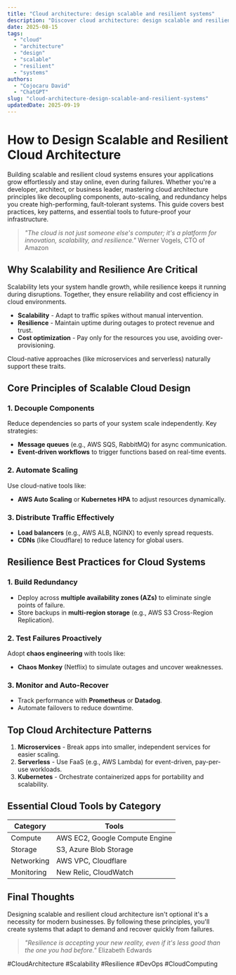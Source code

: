 ```yaml
---
title: "Cloud architecture: design scalable and resilient systems"
description: "Discover cloud architecture: design scalable and resilient systems with this in-depth guide, providing actionable insights and practical tips to boost your knowledge and results."
date: 2025-08-15
tags:
  - "cloud"
  - "architecture"
  - "design"
  - "scalable"
  - "resilient"
  - "systems"
authors:
  - "Cojocaru David"
  - "ChatGPT"
slug: "cloud-architecture-design-scalable-and-resilient-systems"
updatedDate: 2025-09-19
---
```


# How to Design Scalable and Resilient Cloud Architecture  

Building scalable and resilient cloud systems ensures your applications grow effortlessly and stay online, even during failures. Whether you're a developer, architect, or business leader, mastering cloud architecture principles like decoupling components, auto-scaling, and redundancy helps you create high-performing, fault-tolerant systems. This guide covers best practices, key patterns, and essential tools to future-proof your infrastructure.  

> *"The cloud is not just someone else's computer; it's a platform for innovation, scalability, and resilience."*   Werner Vogels, CTO of Amazon  

## Why Scalability and Resilience Are Critical  

Scalability lets your system handle growth, while resilience keeps it running during disruptions. Together, they ensure reliability and cost efficiency in cloud environments.  

- **Scalability** - Adapt to traffic spikes without manual intervention.  
- **Resilience** - Maintain uptime during outages to protect revenue and trust.  
- **Cost optimization** - Pay only for the resources you use, avoiding over-provisioning.  

Cloud-native approaches (like microservices and serverless) naturally support these traits.  

## Core Principles of Scalable Cloud Design  

### 1. Decouple Components  

Reduce dependencies so parts of your system scale independently. Key strategies:  
- **Message queues** (e.g., AWS SQS, RabbitMQ) for async communication.  
- **Event-driven workflows** to trigger functions based on real-time events.  

### 2. Automate Scaling  

Use cloud-native tools like:  
- **AWS Auto Scaling** or **Kubernetes HPA** to adjust resources dynamically.  

### 3. Distribute Traffic Effectively  

- **Load balancers** (e.g., AWS ALB, NGINX) to evenly spread requests.  
- **CDNs** (like Cloudflare) to reduce latency for global users.  

## Resilience Best Practices for Cloud Systems  

### 1. Build Redundancy  

- Deploy across **multiple availability zones (AZs)** to eliminate single points of failure.  
- Store backups in **multi-region storage** (e.g., AWS S3 Cross-Region Replication).  

### 2. Test Failures Proactively  

Adopt **chaos engineering** with tools like:  
- **Chaos Monkey** (Netflix) to simulate outages and uncover weaknesses.  

### 3. Monitor and Auto-Recover  

- Track performance with **Prometheus** or **Datadog**.  
- Automate failovers to reduce downtime.  

## Top Cloud Architecture Patterns  

1. **Microservices** - Break apps into smaller, independent services for easier scaling.  
2. **Serverless** - Use FaaS (e.g., AWS Lambda) for event-driven, pay-per-use workloads.  
3. **Kubernetes** - Orchestrate containerized apps for portability and scalability.  

## Essential Cloud Tools by Category  

| **Category**   | **Tools**                          |  
|---------------|-----------------------------------|  
| Compute       | AWS EC2, Google Compute Engine    |  
| Storage       | S3, Azure Blob Storage           |  
| Networking    | AWS VPC, Cloudflare              |  
| Monitoring    | New Relic, CloudWatch            |  

## Final Thoughts  

Designing scalable and resilient cloud architecture isn't optional it's a necessity for modern businesses. By following these principles, you'll create systems that adapt to demand and recover quickly from failures.  

> *"Resilience is accepting your new reality, even if it's less good than the one you had before."*   Elizabeth Edwards  

#CloudArchitecture #Scalability #Resilience #DevOps #CloudComputing